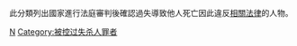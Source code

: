 {{Catnav|犯罪|犯罪相關人物|犯罪嫌疑人|在罪案中被指控的人物|依被判罪名劃分的人物}}
此分類列出國家進行法庭審判後確認過失導致他人死亡因此違反[[過失致死罪|相關法律]]的人物。
[[Category:依被判罪名劃分的人物|N]]
[[Category:被控过失杀人罪者|Category:被控过失杀人罪者]]